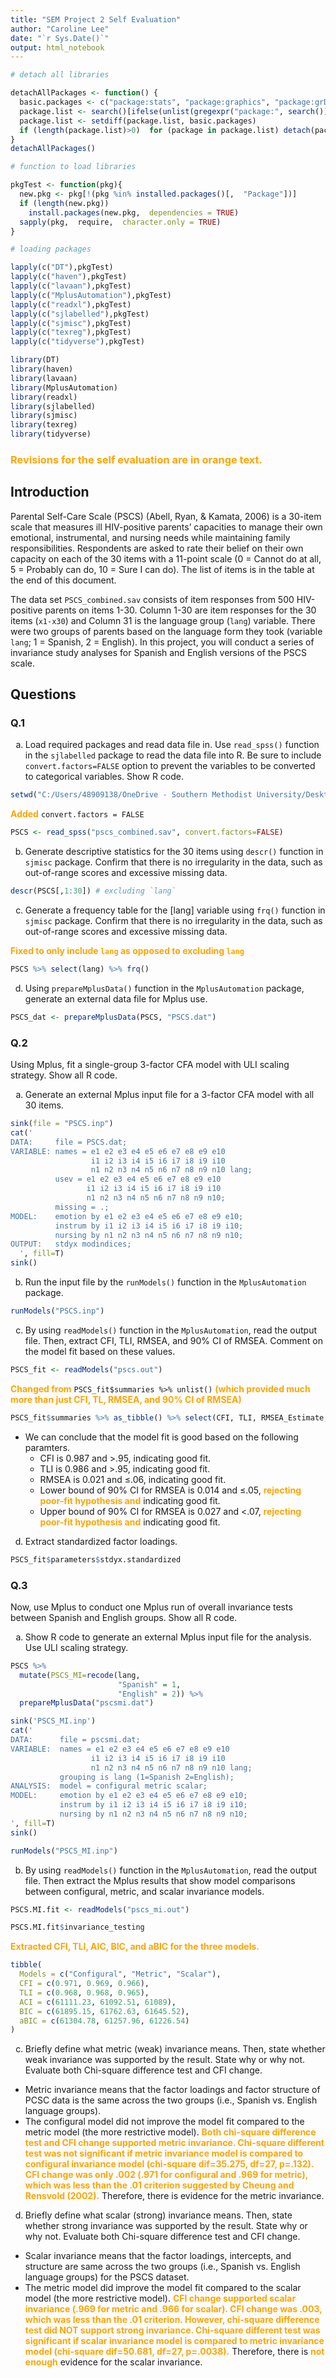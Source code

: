 ```yaml
---
title: "SEM Project 2 Self Evaluation"
author: "Caroline Lee"
date: "`r Sys.Date()`"
output: html_notebook
---
```


```r
# detach all libraries

detachAllPackages <- function() {
  basic.packages <- c("package:stats", "package:graphics", "package:grDevices", "package:utils", "package:datasets", "package:methods", "package:base")
  package.list <- search()[ifelse(unlist(gregexpr("package:", search()))==1, TRUE, FALSE)]
  package.list <- setdiff(package.list, basic.packages)
  if (length(package.list)>0)  for (package in package.list) detach(package,  character.only=TRUE)
}
detachAllPackages()

# function to load libraries

pkgTest <- function(pkg){
  new.pkg <- pkg[!(pkg %in% installed.packages()[,  "Package"])]
  if (length(new.pkg)) 
    install.packages(new.pkg,  dependencies = TRUE)
  sapply(pkg,  require,  character.only = TRUE)
}

# loading packages 

lapply(c("DT"),pkgTest)
lapply(c("haven"),pkgTest)
lapply(c("lavaan"),pkgTest)
lapply(c("MplusAutomation"),pkgTest)
lapply(c("readxl"),pkgTest)
lapply(c("sjlabelled"),pkgTest)
lapply(c("sjmisc"),pkgTest)
lapply(c("texreg"),pkgTest)
lapply(c("tidyverse"),pkgTest)

library(DT)
library(haven)
library(lavaan)
library(MplusAutomation)
library(readxl)
library(sjlabelled)
library(sjmisc)
library(texreg)
library(tidyverse)
```

### <span style="color:orange"> **Revisions for the self evaluation are in orange text.** </span>

## Introduction

Parental Self-Care Scale (PSCS) (Abell, Ryan, & Kamata, 2006) is a 30-item scale that measures ill HIV-positive parents' capacities to manage their own emotional, instrumental, and nursing needs while maintaining family responsibilities. Respondents are asked to rate their belief on their own capacity on each of the 30 items with a 11-point scale (0 = Cannot do at all, 5 =  Probably can do, 10 = Sure I can do). The list of items is in the table at the end of this document.

The data set `PSCS_combined.sav` consists of item responses from 500 HIV-positive parents on items 1-30. Column 1-30 are item responses for the 30 items (`x1-x30`) and Column 31 is the language group (`lang`) variable. There were two groups of parents based on the language form they took (variable `lang`; 1 = Spanish, 2 = English). In this project, you will conduct a series of invariance study analyses for Spanish and English versions of the PSCS scale.  

## Questions
### Q.1  

(a) Load required packages and read data file in. Use `read_spss()` function in the `sjlabelled` package to read the data file into R. Be sure to include `convert.factors=FALSE` option to prevent the variables to be converted to categorical variables. Show R code.  

```r
setwd("C:/Users/48909138/OneDrive - Southern Methodist University/Desktop/SEM-S2024/Project_3")
```

<span style="color:orange"> **Added** </span> `convert.factors = FALSE`
```r
PSCS <- read_spss("pscs_combined.sav", convert.factors=FALSE)
```

(b) Generate descriptive statistics for the 30 items using `descr()` function in `sjmisc` package. Confirm that there is no irregularity in the data, such as out-of-range scores and excessive missing data.  

```r
descr(PSCS[,1:30]) # excluding `lang`
```

(c) Generate a frequency table for the [lang] variable using `frq()` function in `sjmisc` package. Confirm that there is no irregularity in the data, such as out-of-range scores and excessive missing data.  

<span style="color:orange"> **Fixed to only include `lang` as opposed to excluding `lang`** </span>  

```r
PSCS %>% select(lang) %>% frq()
```

(d) Using `prepareMplusData()` function in the `MplusAutomation` package, generate an external data file for Mplus use.

```r
PSCS_dat <- prepareMplusData(PSCS, "PSCS.dat")
```

### Q.2
Using Mplus, fit a single-group 3-factor CFA model with ULI scaling strategy. Show all R code.   

(a) Generate an external Mplus input file for a 3-factor CFA model with all 30 items.  

```r
sink(file = "PSCS.inp")
cat('
DATA:     file = PSCS.dat;
VARIABLE: names = e1 e2 e3 e4 e5 e6 e7 e8 e9 e10
                  i1 i2 i3 i4 i5 i6 i7 i8 i9 i10
                  n1 n2 n3 n4 n5 n6 n7 n8 n9 n10 lang;
          usev = e1 e2 e3 e4 e5 e6 e7 e8 e9 e10
                 i1 i2 i3 i4 i5 i6 i7 i8 i9 i10
                 n1 n2 n3 n4 n5 n6 n7 n8 n9 n10;
          missing = .;
MODEL:    emotion by e1 e2 e3 e4 e5 e6 e7 e8 e9 e10;
          instrum by i1 i2 i3 i4 i5 i6 i7 i8 i9 i10;
          nursing by n1 n2 n3 n4 n5 n6 n7 n8 n9 n10;
OUTPUT:   stdyx modindices;
  ', fill=T)
sink()
```

(b) Run the input file by the `runModels()` function in the `MplusAutomation` package.  

```r
runModels("PSCS.inp")
```

(c) By using `readModels()` function in the `MplusAutomation`, read the output file. Then, extract CFI, TLI, RMSEA, and 90% CI of RMSEA. Comment on the model fit based on these values.  

```r
PSCS_fit <- readModels("pscs.out")
```

<span style="color:orange"> **Changed from** </span> `PSCS_fit$summaries %>% unlist()` <span style="color:orange"> **(which provided much more than just CFI, TL, RMSEA, and 90% CI of RMSEA)** </span> 
```r
PSCS_fit$summaries %>% as_tibble() %>% select(CFI, TLI, RMSEA_Estimate, RMSEA_90CI_LB, RMSEA_90CI_UB)
```
- We can conclude that the model fit is good based on the following paramters. 
  * CFI is 0.987 and >.95, indicating good fit.
  * TLI is 0.986 and >.95, indicating good fit.
  * RMSEA is 0.021 and $\leq$.06, indicating good fit.
  * Lower bound of 90% CI for RMSEA is 0.014 and $\leq$.05, <span style="color:orange"> **rejecting poor-fit hypothesis and** </span> indicating good fit.
  * Upper bound of 90% CI for RMSEA is 0.027 and <.07, <span style="color:orange"> **rejecting poor-fit hypothesis and** </span> indicating good fit. 

(d) Extract standardized factor loadings.   

```r
PSCS_fit$parameters$stdyx.standardized
```

### Q.3
Now, use Mplus to conduct one Mplus run of overall invariance tests between Spanish and English groups. Show all R code. 

(a) Show R code to generate an external Mplus input file for the analysis. Use ULI scaling strategy. 

```r
PSCS %>% 
  mutate(PSCS_MI=recode(lang, 
                        "Spanish" = 1,
                        "English" = 2)) %>% 
  prepareMplusData("pscsmi.dat")
```

```r
sink('PSCS_MI.inp')
cat('
DATA:      file = pscsmi.dat;
VARIABLE:  names = e1 e2 e3 e4 e5 e6 e7 e8 e9 e10
                  i1 i2 i3 i4 i5 i6 i7 i8 i9 i10
                  n1 n2 n3 n4 n5 n6 n7 n8 n9 n10 lang;
           grouping is lang (1=Spanish 2=English);
ANALYSIS:  model = configural metric scalar;
MODEL:     emotion by e1 e2 e3 e4 e5 e6 e7 e8 e9 e10;
           instrum by i1 i2 i3 i4 i5 i6 i7 i8 i9 i10;
           nursing by n1 n2 n3 n4 n5 n6 n7 n8 n9 n10;
', fill=T)
sink()
```

```r
runModels("PSCS_MI.inp")
```

(b) By using `readModels()` function in the `MplusAutomation`, read the output file. Then extract the Mplus results that show model comparisons between configural, metric, and scalar invariance models. 

```r
PSCS.MI.fit <- readModels("pscs_mi.out")
```

```r
PSCS.MI.fit$invariance_testing
```
<span style="color:orange"> **Extracted CFI, TLI, AIC, BIC, and aBIC for the three models.** </span>

```r
tibble(
  Models = c("Configural", "Metric", "Scalar"),
  CFI = c(0.971, 0.969, 0.966),
  TLI = c(0.968, 0.968, 0.965),
  ACI = c(61111.23, 61092.51, 61089),
  BIC = c(61895.15, 61762.63, 61645.52),
  aBIC = c(61304.78, 61257.96, 61226.54)
)
```

(c) Briefly define what metric (weak) invariance means. Then, state whether weak invariance was supported by the result. State why or why not. Evaluate both Chi-square difference test and CFI change.  

- Metric invariance means that the factor loadings and factor structure of PCSC data is the same across the two groups (i.e., Spanish vs. English language groups).
- The configural model did not improve the model fit compared to the metric model (the more restrictive model). <span style="color:orange"> **Both chi-square difference test and CFI change supported metric invariance. Chi-square different test was not significant if metric invariance model is compared to configural invariance model (chi-square dif=35.275, df=27, p=.132). CFI change was only .002 (.971 for configural and .969 for metric), which was less than the .01 criterion suggested by Cheung and Rensvold (2002).** </span>
Therefore, there is evidence for the metric invariance. 

(d) Briefly define what scalar (strong) invariance means. Then, state whether strong invariance was supported by the result. State why or why not. Evaluate both Chi-square difference test and CFI change.  

- Scalar invariance means that the factor loadings, intercepts, and structure are same across the two groups (i.e., Spanish vs. English language groups) for the PSCS dataset. 
- The metric model did improve the model fit compared to the scalar model (the more restrictive model). <span style="color:orange"> **CFI change supported scalar invariance (.969 for metric and .966 for scalar). CFI change was .003, which was less than the .01 criterion. However, chi-square difference test did NOT support strong invariance. Chi-square different test was significant if scalar invariance model is compared to metric invariance model (chi-square dif=50.681, df=27, p=.0038).** </span> Therefore, there is <span style="color:orange"> **not enough** </span> evidence for the scalar invariance. 
















